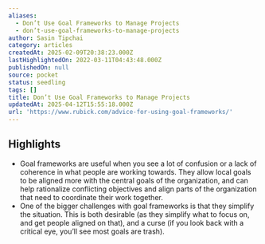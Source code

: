 ```yaml
---
aliases:
  - Don’t Use Goal Frameworks to Manage Projects
  - don’t-use-goal-frameworks-to-manage-projects
author: Sasin Tipchai
category: articles
createdAt: 2025-02-09T20:38:23.000Z
lastHighlightedOn: 2022-03-11T04:43:48.000Z
publishedOn: null
source: pocket
status: seedling
tags: []
title: Don’t Use Goal Frameworks to Manage Projects
updatedAt: 2025-04-12T15:55:18.000Z
url: 'https://www.rubick.com/advice-for-using-goal-frameworks/'
---
```

## Highlights

- Goal frameworks are useful when you see a lot of confusion or a lack of coherence in what people are working towards. They allow local goals to be aligned more with the central goals of the organization, and can help rationalize conflicting objectives and align parts of the organization that need to coordinate their work together.
- One of the bigger challenges with goal frameworks is that they simplify the situation. This is both desirable (as they simplify what to focus on, and get people aligned on that), and a curse (if you look back with a critical eye, you’ll see most goals are trash).

